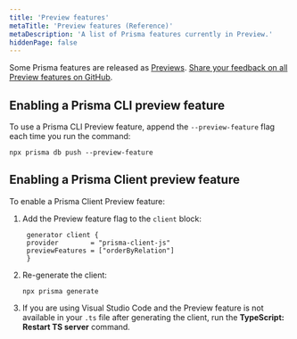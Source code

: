 ```yaml
---
title: 'Preview features'
metaTitle: 'Preview features (Reference)'
metaDescription: 'A list of Prisma features currently in Preview.'
hiddenPage: false
---
```


<TopBlock>

Some Prisma features are released as [Previews](../../../about/releases#preview). [Share your feedback on all Preview features on GitHub](https://github.com/prisma/prisma/issues/3108).

</TopBlock>

## Enabling a Prisma CLI preview feature

To use a Prisma CLI Preview feature, append the `--preview-feature` flag each time you run the command:

```terminal
npx prisma db push --preview-feature
```

## Enabling a Prisma Client preview feature

To enable a Prisma Client Preview feature:

1. Add the Preview feature flag to the `client` block:

   ```prisma
    generator client {
    provider        = "prisma-client-js"
    previewFeatures = ["orderByRelation"]
    } 
    ```  

2. Re-generate the client:

   ```terminal
   npx prisma generate
   ```

3. If you are using Visual Studio Code and the Preview feature is not available in your `.ts` file after generating the client, run the **TypeScript: Restart TS server** command.